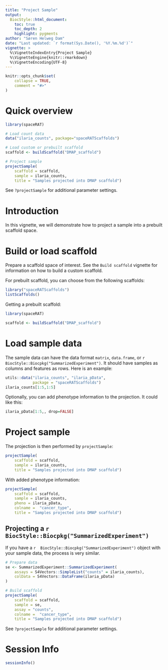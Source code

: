 ```yaml
---
title: "Project Sample"
output: 
  BiocStyle::html_document:
    toc: true
    toc_depth: 2
    highlight: pygments
author: "Søren Helweg Dam"
date: "Last updated: `r format(Sys.Date(), '%Y.%m.%d')`"
vignette: >
  %\VignetteIndexEntry{Project Sample}
  %\VignetteEngine{knitr::rmarkdown}
  %\VignetteEncoding{UTF-8}
---
```


```r
knitr::opts_chunk$set(
    collapse = TRUE,
    comment = "#>"
)
```

# Quick overview


```r
library(spaceRAT)

# Load count data
data("ilaria_counts", package="spaceRATScaffolds")

# Load custom or prebuilt scaffold
scaffold <- buildScaffold("DMAP_scaffold")

# Project sample
projectSample(
    scaffold = scaffold,
    sample = ilaria_counts,
    title = "Samples projected into DMAP scaffold")
```

See `?projectSample` for additional parameter settings.

# Introduction

In this vignette, we will demonstrate how to project a sample into a 
prebuilt scaffold space.


# Build or load scaffold

Prepare a scaffold space of interest. See the `Build scaffold` vignette for
information on how to build a custom scaffold.

For prebuilt scaffold, you can choose from the following scaffolds:

```r
library("spaceRATScaffolds")
listScaffolds()
```


Getting a prebuilt scaffold:

```r
library(spaceRAT)

scaffold <- buildScaffold("DMAP_scaffold")
```


# Load sample data


The sample data can have the data format `matrix`, `data.frame`, or 
`r  BiocStyle::Biocpkg("SummarizedExperiment")`.
It should have samples as columns and features as rows. Here is an example:

```r
utils::data("ilaria_counts", "ilaria_pData",
            package = "spaceRATScaffolds")
ilaria_counts[1:5,1:5]
```

Optionally, you can add phenotype information to the projection. 
It could like this:

```r
ilaria_pData[1:5,, drop=FALSE]
```
# Project sample

The projection is then performed by `projectSample`:

```r
projectSample(
    scaffold = scaffold, 
    sample = ilaria_counts,
    title = "Samples projected into DMAP scaffold")
```

With added phenotype information:
```r
projectSample(
    scaffold = scaffold,
    sample = ilaria_counts,
    pheno = ilaria_pData,
    colname =  "cancer_type",
    title = "Samples projected into DMAP scaffold")

```

## Projecting a `r  BiocStyle::Biocpkg("SummarizedExperiment")`

If you have a `r  BiocStyle::Biocpkg("SummarizedExperiment")` object
with your sample data, the process is very similar.

```r
# Prepare data
se <- SummarizedExperiment::SummarizedExperiment(
    assays = S4Vectors::SimpleList("counts" = ilaria_counts),
    colData = S4Vectors::DataFrame(ilaria_pData)
)

# Build scaffold
projectSample(
    scaffold = scaffold,
    sample = se,
    assay = "counts",
    colname =  "cancer_type",
    title = "Samples projected into DMAP scaffold")
```

See `?projectSample` for additional parameter settings.


# Session Info

```r
sessionInfo()
```
